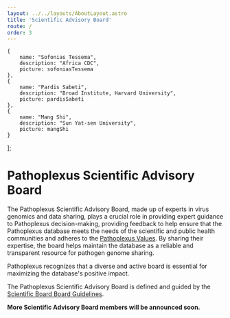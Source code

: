 ```yaml
---
layout: ../../layouts/AboutLayout.astro
title: 'Scientific Advisory Board'
route: /
order: 3
---
```



    {
        name: "Sofonias Tessema",
        description: "Africa CDC",
        picture: sofoniasTessema
    },
    {
        name: "Pardis Sabeti",
        description: "Broad Institute, Harvard University",
        picture: pardisSabeti
    },
    {
        name: "Mang Shi",
        description: "Sun Yat-sen University",
        picture: mangShi
    }
];

# Pathoplexus Scientific Advisory Board

The Pathoplexus Scientific Advisory Board, made up of experts in virus genomics and data sharing, plays a crucial role in providing expert guidance to Pathoplexus decision-making, providing feedback to help ensure that the Pathoplexus database meets the needs of the scientific and public health communities and adheres to the [Pathoplexus Values](/about/governance/values). By sharing their expertise, the board helps maintain the database as a reliable and transparent resource for pathogen genome sharing.

Pathoplexus recognizes that a diverse and active board is essential for maximizing the database's positive impact. 

The Pathoplexus Scientific Advisory Board is defined and guided by the [Scientific Board Board Guidelines](/about/governance/sab-guidelines).

**More Scientific Advisory Board members will be announced soon.**

<Team members={members} />

